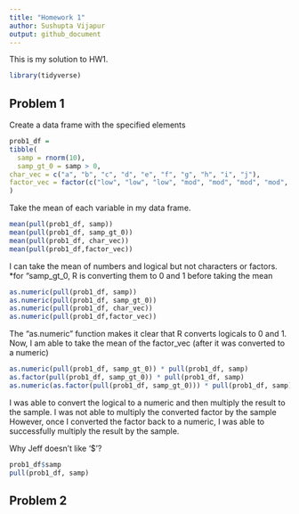 ```yaml
---
title: "Homework 1"
author: Sushupta Vijapur
output: github_document
---
```

This is my solution to HW1.

``` r
library(tidyverse)
```

## Problem 1

Create a data frame with the specified elements

``` r
prob1_df = 
tibble(
  samp = rnorm(10),
  samp_gt_0 = samp > 0,
char_vec = c("a", "b", "c", "d", "e", "f", "g", "h", "i", "j"),
factor_vec = factor(c("low", "low", "low", "mod", "mod", "mod", "mod", "high", "high", "high"))
)
```

Take the mean of each variable in my data frame.
```r
mean(pull(prob1_df, samp))
mean(pull(prob1_df, samp_gt_0))
mean(pull(prob1_df, char_vec))
mean(pull(prob1_df,factor_vec))
```

I can take the mean of numbers and logical but not characters or factors.
  *for "samp_gt_0, R is converting them to 0 and 1 before taking the     mean

```r
as.numeric(pull(prob1_df, samp))
as.numeric(pull(prob1_df, samp_gt_0))
as.numeric(pull(prob1_df, char_vec))
as.numeric(pull(prob1_df,factor_vec))
```

The "as.numeric" function makes it clear that R converts logicals to 0 and 1.
Now, I am able to take the mean of the factor_vec (after it was converted to a numeric)

```r
as.numeric(pull(prob1_df, samp_gt_0)) * pull(prob1_df, samp)
as.factor(pull(prob1_df, samp_gt_0)) * pull(prob1_df, samp)
as.numeric(as.factor(pull(prob1_df, samp_gt_0))) * pull(prob1_df, samp)
```

I was able to convert the logical to a numeric and then multiply the result to the sample.
I was not able to multiply the converted factor by the sample
However, once I converted the factor back to a numeric, I was able to successfully multiply the result by the sample.

Why Jeff doesn't like '$'?

```r
prob1_df$samp
pull(prob1_df, samp)
```


## Problem 2